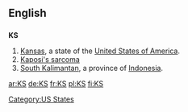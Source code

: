 {{also|ks|k's|K's}}
==English==

==={{abbreviation}}===
'''KS'''

# [[Kansas]], a state of the [[United States of America]].
# [[w:Kaposi's sarcoma|Kaposi's sarcoma]]
# [[South Kalimantan]], a province of [[Indonesia]].

[[Category:US States]]

[[ar:KS]]
[[de:KS]]
[[fr:KS]]
[[pl:KS]]
[[fi:KS]]